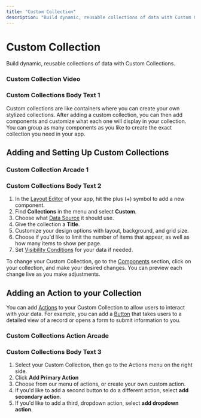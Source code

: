 ```yaml
---
title: "Custom Collection"
description: "Build dynamic, reusable collections of data with Custom Collections."
---
```


# Custom Collection

Build dynamic, reusable collections of data with Custom Collections.

### Custom Collection Video

### Custom Collections Body Text 1

Custom collections are like containers where you can create your own stylized collections. After adding a custom collection, you can then add components and customize what each one will display in your collection. You can group as many components as you like to create the exact collection you need in your app. 

## Adding and Setting Up Custom Collections



### Custom Collection Arcade 1

### Custom Collections Body Text 2

1. In the [Layout Editor](/intro-to-layout) of your app, hit the plus (+) symbol to add a new component.
2. Find **Collections** in the menu and select **Custom**.
3. Choose what [Data Source](/data-sources) it should use.
4. Give the collection a **Title**.
5. Customize your design options with layout, background, and grid size. 
6. Choose if you'd like to limit the number of items that appear, as well as how many items to show per page. 
7. Set [Visibility Conditions](/visibility-conditions) for your data if needed. 

To change your Custom Collection, go to the [Components](/components) section, click on your collection, and make your desired changes. You can preview each change live as you make adjustments.

## Adding an Action to your Collection

You can add [Actions](/getting-started/introduction-to-actions) to your Custom Collection to allow users to interact with your data. For example, you can add a [Button](/button-component) that takes users to a detailed view of a record or opens a form to submit information to you.

### Custom Collections Action Arcade

### Custom Collections Body Text 3

1. Select your Custom Collection, then go to the Actions menu on the right side.
2. Click **Add Primary Action**
3. Choose from our menu of actions, or create your own custom action.
4. If you'd like to add a second button to do a different action, select **add secondary action**.
5. If you'd like to add a third, dropdown action, select **add dropdown action**.



